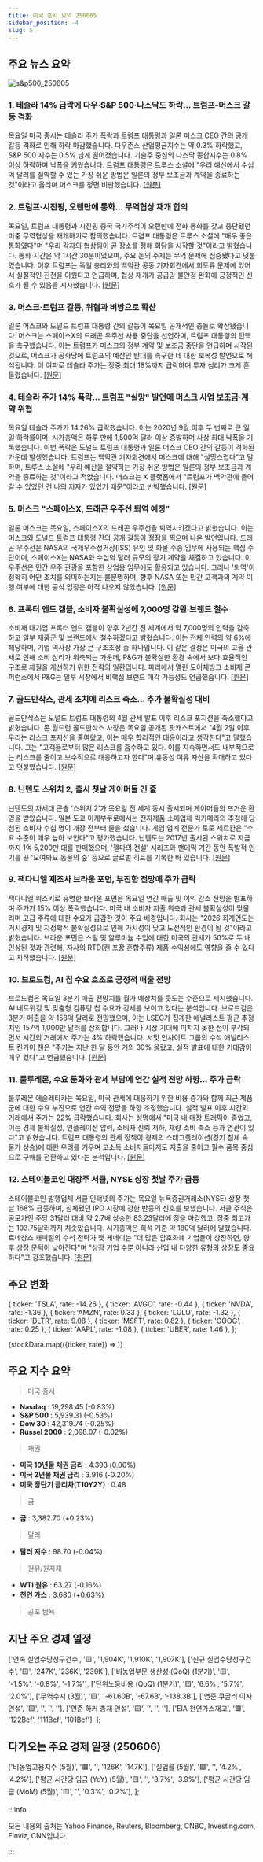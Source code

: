 ```yaml
---
title: 미국 증시 요약 250605
sidebar_position: -4
slug: 5
---
```


## 주요 뉴스 요약

![s&p500_250605](/map/250605.png)

### 1. **테슬라 14% 급락에 다우·S&P 500·나스닥도 하락... 트럼프-머스크 갈등 격화**

목요일 미국 증시는 테슬라 주가 폭락과 트럼프 대통령과 일론 머스크 CEO 간의 공개 갈등 격화로 인해 하락 마감했습니다. 다우존스 산업평균지수는 약 0.3% 하락했고, S&P 500 지수는 0.5% 넘게 떨어졌습니다. 기술주 중심의 나스닥 종합지수는 0.8% 이상 하락하며 낙폭을 키웠습니다. 트럼프 대통령은 트루스 소셜에 "우리 예산에서 수십억 달러를 절약할 수 있는 가장 쉬운 방법은 일론의 정부 보조금과 계약을 종료하는 것"이라고 올리며 머스크를 정면 비판했습니다. [[원문]](https://finance.yahoo.com/news/live/stock-market-today-dow-sp-500-nasdaq-slide-as-tesla-dives-14-on-trump-musk-escalation-200450230.html)

### 2. **트럼프·시진핑, 오랜만에 통화... 무역협상 재개 합의**

목요일, 트럼프 대통령과 시진핑 중국 국가주석이 오랜만에 전화 통화를 갖고 중단됐던 미중 무역협상을 재개하기로 합의했습니다. 트럼프 대통령은 트루스 소셜에 "매우 좋은 통화였다"며 "우리 각자의 협상팀이 곧 장소를 정해 회담을 시작할 것"이라고 밝혔습니다. 통화 시간은 약 1시간 30분이었으며, 주요 논의 주제는 무역 문제에 집중됐다고 덧붙였습니다. 이후 트럼프는 독일 총리와의 백악관 공동 기자회견에서 희토류 문제에 있어서 실질적인 진전을 이뤘다고 언급하며, 협상 재개가 공급망 불안정 완화에 긍정적인 신호가 될 수 있음을 시사했습니다. [[원문]](https://finance.yahoo.com/news/trump-and-xi-have-held-their-long-awaited-call-chinese-state-media-134121443.html)

### 3. **머스크·트럼프 갈등, 위협과 비방으로 확산**

일론 머스크와 도널드 트럼프 대통령 간의 갈등이 목요일 공개적인 충돌로 확산됐습니다. 머스크는 스페이스X의 드래곤 우주선 사용 중단을 선언하며, 트럼프 대통령의 탄핵을 촉구했습니다. 이는 트럼프가 머스크의 정부 계약 및 보조금 중단을 언급하며 시작된 것으로, 머스크가 공화당에 트럼프의 예산안 반대를 촉구한 데 대한 보복성 발언으로 해석됩니다. 이 여파로 테슬라 주가는 장중 최대 18%까지 급락하며 투자 심리가 크게 흔들렸습니다. [[원문]](https://finance.yahoo.com/news/musk-trump-feud-explodes-burst-203819253.html)

### 4. **테슬라 주가 14% 폭락... 트럼프 "실망" 발언에 머스크 사업 보조금·계약 위협**

목요일 테슬라 주가가 14.26% 급락했습니다. 이는 2020년 9월 이후 두 번째로 큰 일일 하락률이며, 시가총액은 하루 만에 1,500억 달러 이상 증발하며 사상 최대 낙폭을 기록했습니다. 이번 폭락은 도널드 트럼프 대통령과 일론 머스크 CEO 간의 갈등이 격화된 가운데 발생했습니다. 트럼프는 백악관 기자회견에서 머스크에 대해 "실망스럽다"고 말하며, 트루스 소셜에 "우리 예산을 절약하는 가장 쉬운 방법은 일론의 정부 보조금과 계약을 종료하는 것"이라고 적었습니다. 머스크는 X 플랫폼에서 "트럼프가 백악관에 들어갈 수 있었던 건 나의 지지가 있었기 때문"이라고 반박했습니다. [[원문]](https://finance.yahoo.com/news/tesla-stock-plunges-14-as-disappointed-trump-threatens-subsidies-contracts-for-musks-businesses-200339978.html)

### 5. **머스크 "스페이스X, 드래곤 우주선 퇴역 예정"**

일론 머스크는 목요일, 스페이스X의 드래곤 우주선을 퇴역시키겠다고 밝혔습니다. 이는 머스크와 도널드 트럼프 대통령 간의 공개 갈등이 정점을 찍으며 나온 발언입니다. 드래곤 우주선은 NASA의 국제우주정거장(ISS) 유인 및 화물 수송 임무에 사용되는 핵심 수단이며, 스페이스X는 NASA와 수십억 달러 규모의 장기 계약을 체결하고 있습니다. 이 우주선은 민간 우주 관광을 포함한 상업용 임무에도 활용되고 있습니다. 그러나 '퇴역'이 정확히 어떤 조치를 의미하는지는 불분명하며, 향후 NASA 또는 민간 고객과의 계약 이행 여부에 대한 공식 입장은 아직 나오지 않았습니다. [[원문]](https://finance.yahoo.com/news/musk-says-spacex-decommission-dragon-202519405.html)

### 6. **프록터 앤드 갬블, 소비자 불확실성에 7,000명 감원·브랜드 철수**

소비재 대기업 프록터 앤드 갬블이 향후 2년간 전 세계에서 약 7,000명의 인력을 감축하고 일부 제품군 및 브랜드에서 철수하겠다고 밝혔습니다. 이는 전체 인력의 약 6%에 해당하며, 기업 역사상 가장 큰 구조조정 중 하나입니다. 이 같은 결정은 미국의 고율 관세로 인해 소비 심리가 위축되는 가운데, P&G가 불확실한 환경 속에서 보다 효율적인 구조로 체질을 개선하기 위한 전략의 일환입니다. 파리에서 열린 도이체방크 소비재 콘퍼런스에서 P&G는 일부 시장에서 비핵심 브랜드 매각 가능성도 언급했습니다. [[원문]](https://www.reuters.com/business/procter-gamble-cut-7000-jobs-over-two-years-2025-06-05/)

### 7. **골드만삭스, 관세 조치에 리스크 축소... 추가 불확실성 대비**

골드만삭스는 도널드 트럼프 대통령의 4월 관세 발표 이후 리스크 포지션을 축소했다고 밝혔습니다. 존 월드런 골드만삭스 사장은 목요일 공개된 팟캐스트에서 "4월 2일 이후 우리는 리스크 포지션을 줄여왔고, 이는 매우 합리적인 대응이라고 생각한다"고 말했습니다. 그는 "고객들로부터 많은 리스크를 흡수하고 있다. 이를 지속하면서도 내부적으로는 리스크를 줄이고 보수적으로 대응하고자 한다"며 유동성 여유 자산을 확대하고 있다고 덧붙였습니다. [[원문]](https://www.reuters.com/business/finance/goldman-sachs-pares-risk-after-tariff-move-braces-more-uncertainty-2025-06-05/)

### 8. **닌텐도 스위치 2, 출시 첫날 게이머들 긴 줄**

닌텐도의 차세대 콘솔 '스위치 2'가 목요일 전 세계 동시 출시되며 게이머들의 뜨거운 환영을 받았습니다. 일본 도쿄 이케부쿠로에서는 전자제품 소매업체 빅카메라의 추첨에 당첨된 소비자 수십 명이 개장 전부터 줄을 섰습니다. 게임 업계 전문가 토토 세르칸은 "수요 수준이 매우 높아 보인다"고 평가했습니다. 닌텐도는 2017년 출시된 스위치로 지금까지 1억 5,200만 대를 판매했으며, '젤다의 전설' 시리즈와 팬데믹 기간 동안 폭발적 인기를 끈 '모여봐요 동물의 숲' 등으로 글로벌 히트를 기록한 바 있습니다. [[원문]](https://www.reuters.com/business/nintendo-switch-2-launches-globally-with-shortages-expected-amid-pent-up-demand-2025-06-05/)

### 9. **잭다니엘 제조사 브라운 포먼, 부진한 전망에 주가 급락**

잭다니엘 위스키로 유명한 브라운 포먼은 목요일 연간 매출 및 이익 감소 전망을 발표하며 주가가 15% 이상 폭락했습니다. 미국 내 소비자 지출 위축과 관세 불확실성이 맞물리며 고급 주류에 대한 수요가 급감한 것이 주요 배경입니다. 회사는 "2026 회계연도는 거시경제 및 지정학적 불확실성으로 인해 가시성이 낮고 도전적인 환경이 될 것"이라고 밝혔습니다. 브라운 포먼은 스틸 및 알루미늄 수입에 대한 미국의 관세가 50%로 두 배 인상된 것과 관련해, 자사의 RTD(캔 포장 혼합주류) 제품 수익성에도 영향을 줄 수 있다고 지적했습니다. [[원문]](https://www.reuters.com/business/retail-consumer/jack-daniels-maker-brown-forman-forecasts-annual-revenue-profit-drop-tariff-woes-2025-06-05/)

### 10. **브로드컴, AI 칩 수요 호조로 긍정적 매출 전망**

브로드컴은 목요일 3분기 매출 전망치를 월가 예상치를 웃도는 수준으로 제시했습니다. AI 네트워킹 및 맞춤형 컴퓨팅 칩 수요가 강세를 보이고 있다는 분석입니다. 브로드컴은 3분기 매출을 약 158억 달러로 전망했으며, 이는 LSEG가 집계한 애널리스트 평균 추정치인 157억 1,000만 달러를 상회합니다. 그러나 시장 기대에 미치지 못한 점이 부각되면서 시간외 거래에서 주가는 4% 하락했습니다. 서밋 인사이트 그룹의 수석 애널리스트 킨가이 챈은 "주가는 지난 한 달 동안 거의 30% 올랐고, 실적 발표에 대한 기대감이 매우 컸다"고 언급했습니다. [[원문]](https://www.reuters.com/business/broadcom-forecasts-quarterly-revenue-above-estimates-2025-06-05/)

### 11. **룰루레몬, 수요 둔화와 관세 부담에 연간 실적 전망 하향... 주가 급락**

룰루레몬 애슬레티카는 목요일, 미국 관세에 대응하기 위한 비용 증가와 함께 최근 제품군에 대한 수요 부진으로 연간 수익 전망을 하향 조정했습니다. 실적 발표 이후 시간외 거래에서 주가는 22% 급락했습니다. 회사는 성명에서 "미국 내 매장 트래픽이 줄었고, 이는 경제 불확실성, 인플레이션 압력, 소비자 신뢰 저하, 재량 소비 축소 등과 연관이 있다"고 밝혔습니다. 트럼프 대통령의 관세 정책이 경제의 스태그플레이션(경기 침체 속 물가 상승)에 대한 우려를 키우며 고소득 소비자들마저도 지출을 줄이고 필수 품목 중심으로 구매를 전환하고 있다는 분석입니다. [[원문]](https://www.reuters.com/business/lululemon-cuts-annual-profit-forecast-demand-slows-tariffs-weigh-2025-06-05/)

### 12. **스테이블코인 대장주 서클, NYSE 상장 첫날 주가 급등**

스테이블코인 발행업체 서클 인터넷의 주가는 목요일 뉴욕증권거래소(NYSE) 상장 첫날 168% 급등하며, 침체됐던 IPO 시장에 강한 반등의 신호를 보냈습니다. 서클 주식은 공모가인 주당 31달러 대비 약 2.7배 상승한 83.23달러에 장을 마감했고, 장중 최고가는 103.75달러까지 치솟았습니다. 시가총액은 희석 기준 약 180억 달러에 달했습니다. 르네상스 캐피털의 수석 전략가 맷 케네디는 "더 많은 암호화폐 기업들이 상장하면, 향후 상장 문턱이 낮아진다"며 "상장 기업 수뿐 아니라 산업 내 다양한 유형의 상장도 중요하다"고 강조했습니다. [[원문]](https://www.reuters.com/business/circle-shares-set-surge-nyse-debut-lifting-hopes-ipo-market-recovery-2025-06-05/)

## 주요 변화

  { ticker: 'TSLA', rate: -14.26 },
  { ticker: 'AVGO', rate: -0.44 },
  { ticker: 'NVDA', rate: -1.36 },
  { ticker: 'AMZN', rate: 0.33 },
  { ticker: 'LULU', rate: -1.32 },
  { ticker: 'DLTR', rate: 9.08 },
  { ticker: 'MSFT', rate: 0.82 },
  { ticker: 'GOOG', rate: 0.25 },
  { ticker: 'AAPL', rate: -1.08 },
  { ticker: 'UBER', rate: 1.46 },
];

{stockData.map(({ticker, rate}) => <StockCardMini key={ticker} ticker={ticker} rate={rate}></StockCardMini>)}

## 주요 지수 요약

> 미국 증시

- **Nasdaq** : 19,298.45 (-0.83%)
- **S&P 500** : 5,939.31 (-0.53%)
- **Dow 30** : 42,319.74 (-0.25%)
- **Russel 2000** : 2,098.07 (-0.02%)

> 채권

- **미국 10년물 채권 금리** : 4.393 (0.00%)
- **미국 2년물 채권 금리** : 3.916 (-0.20%)
- **미국 장단기 금리차(T10Y2Y)** : 0.48

> 금

- **금** : 3,382.70 (+0.23%)

> 달러

- **달러 지수** : 98.70 (-0.04%)

> 원유/원자재

- **WTI 원유** : 63.27 (-0.16%)
- **천연 가스** : 3.680 (+0.63%)

> 공포 탐욕

<FearAndGreed fearAndGreedIndex={59} vix={18.48} vixRate={4.94} />

## 지난 주요 경제 일정

  ['연속 실업수당청구건수', '🟨', '1,904K', '1,910K', '1,907K'],
  ['신규 실업수당청구건수', '🟨', '247K', '236K', '239K'],
  ['비농업부문 생산성 (QoQ) (1분기)', '🟨', '-1.5%', '-0.8%', '-1.7%'],
  ['단위노동비용 (QoQ) (1분기)', '🟨', '6.6%', '5.7%', '2.0%'],
  ['무역수지 (3월)', '🟨', '-61.60B', '-67.6B', '-138.3B'],
  ['연준 쿠글러 이사 연설', '🟨', '', '', ''],
  ['연준 하커 총재 연설', '🟨', '', '', ''],
  ['EIA 천연가스재고', '🟩', '122Bcf', '111Bcf', '101Bcf'],
];

<EconomicCalendar data={eventsData} />

## 다가오는 주요 경제 일정 (250606)

  ['비농업고용지수 (5월)', '🟥', '', '126K', '147K'],
  ['실업률 (5월)', '🟥', '', '4.2%', '4.2%'],
  ['평균 시간당 임금 (YoY) (5월)', '🟨', '', '3.7%', '3.9%'],
  ['평균 시간당 임금 (MoM) (5월)', '🟨', '', '0.3%', '0.2%'],
];

<EconomicCalendar data={nextEventsData} />

:::info

모든 내용의 출처는 Yahoo Finance, Reuters, Bloomberg, CNBC, Investing.com, Finviz, CNN입니다.

:::
